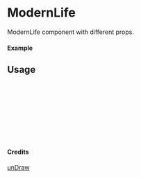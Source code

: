 
<Meta of={ModernLife} title="unDraw/ModernLife" />

# ModernLife

ModernLife component with different props.

#### Example

<Canvas of={ModernLife.Primary} />

## Usage

```ts
import { ModernLife } from "yadl-ui";

const Example = () => {
  return (
      <ModernLife />
  );
};

export default Example;
```

#### Credits
[unDraw](https://undraw.co/illustrations)
